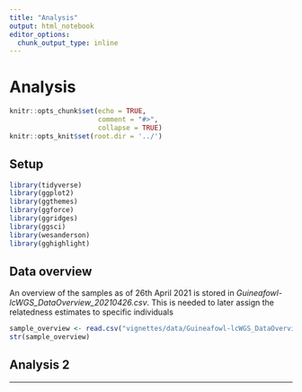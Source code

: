 ---
title: "Analysis"
output: html_notebook
editor_options:
  chunk_output_type: inline
---

# Analysis

```{r setup, include=FALSE}
knitr::opts_chunk$set(echo = TRUE,
                      comment = "#>",
                      collapse = TRUE)
knitr::opts_knit$set(root.dir = '../')
```

## Setup


```{r load packages for data processing, hide=TRUE}
library(tidyverse)
library(ggplot2)
library(ggthemes)
library(ggforce)
library(ggridges)
library(ggsci)
library(wesanderson)
library(gghighlight)
```


## Data overview

An overview of the samples as of 26th April 2021 is stored in *Guineafowl-lcWGS_DataOverview_20210426.csv*. This is needed to later assign the relatedness estimates to specific individuals

```{r import data analysis overview}
sample_overview <- read.csv("vignettes/data/Guineafowl-lcWGS_DataOverview_20210426.csv", header = TRUE, sep = ";", as.is = TRUE)
str(sample_overview)

```





## Analysis 2


---
